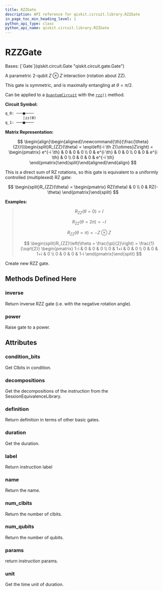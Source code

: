 ```yaml
---
title: RZZGate
description: API reference for qiskit.circuit.library.RZZGate
in_page_toc_min_heading_level: 1
python_api_type: class
python_api_name: qiskit.circuit.library.RZZGate
---
```


# RZZGate

<Class id="qiskit.circuit.library.RZZGate" isDedicatedPage={true} github="https://github.com/qiskit/qiskit/tree/stable/0.24/qiskit/circuit/library/standard_gates/rzz.py" signature="RZZGate(theta, label=None)">
  Bases: [`Gate`](qiskit.circuit.Gate "qiskit.circuit.gate.Gate")

  A parametric 2-qubit $Z \otimes Z$ interaction (rotation about ZZ).

  This gate is symmetric, and is maximally entangling at $\theta = \pi/2$.

  Can be applied to a [`QuantumCircuit`](qiskit.circuit.QuantumCircuit "qiskit.circuit.QuantumCircuit") with the [`rzz()`](qiskit.circuit.QuantumCircuit#rzz "qiskit.circuit.QuantumCircuit.rzz") method.

  **Circuit Symbol:**

  ```python
  q_0: ───■────
          │zz(θ)
  q_1: ───■────
  ```

  **Matrix Representation:**

$$
\begin{align}\begin{aligned}\newcommand{\th}{\frac{\theta}{2}}\\\begin{split}R_{ZZ}(\theta) = \exp\left(-i \th Z{\otimes}Z\right) =
\begin{pmatrix}
e^{-i \th} & 0 & 0 & 0 \\
0 & e^{i \th} & 0 & 0 \\
0 & 0 & e^{i \th} & 0 \\
0 & 0 & 0 & e^{-i \th}
\end{pmatrix}\end{split}\end{aligned}\end{align} 
$$

  This is a direct sum of RZ rotations, so this gate is equivalent to a uniformly controlled (multiplexed) RZ gate:

$$
\begin{split}R_{ZZ}(\theta) =
\begin{pmatrix}
RZ(\theta) & 0 \\
0 & RZ(-\theta)
\end{pmatrix}\end{split}
$$

  **Examples:**

  > $$
  > R_{ZZ}(\theta = 0) = I
  > $$
  >
  > $$
  > R_{ZZ}(\theta = 2\pi) = -I
  > $$
  >
  > $$
  > R_{ZZ}(\theta = \pi) = - Z \otimes Z
  > $$
  >
  > $$
  > \begin{split}R_{ZZ}\left(\theta = \frac{\pi}{2}\right) = \frac{1}{\sqrt{2}}
  >                         \begin{pmatrix}
  >                             1-i & 0 & 0 & 0 \\
  >                             0 & 1+i & 0 & 0 \\
  >                             0 & 0 & 1+i & 0 \\
  >                             0 & 0 & 0 & 1-i
  >                         \end{pmatrix}\end{split}
  > $$

  Create new RZZ gate.

  ## Methods Defined Here

  <span id="qiskit-circuit-library-rzzgate-inverse" />

  ### inverse

  <Function id="qiskit.circuit.library.RZZGate.inverse" name="inverse" signature="RZZGate.inverse()">
    Return inverse RZZ gate (i.e. with the negative rotation angle).
  </Function>

  <span id="qiskit-circuit-library-rzzgate-power" />

  ### power

  <Function id="qiskit.circuit.library.RZZGate.power" name="power" signature="RZZGate.power(exponent)">
    Raise gate to a power.
  </Function>

  ## Attributes

  ### condition\_bits

  <Attribute id="qiskit.circuit.library.RZZGate.condition_bits" name="condition_bits">
    Get Clbits in condition.
  </Attribute>

  ### decompositions

  <Attribute id="qiskit.circuit.library.RZZGate.decompositions" name="decompositions">
    Get the decompositions of the instruction from the SessionEquivalenceLibrary.
  </Attribute>

  ### definition

  <Attribute id="qiskit.circuit.library.RZZGate.definition" name="definition">
    Return definition in terms of other basic gates.
  </Attribute>

  ### duration

  <Attribute id="qiskit.circuit.library.RZZGate.duration" name="duration">
    Get the duration.
  </Attribute>

  ### label

  <Attribute id="qiskit.circuit.library.RZZGate.label" name="label">
    Return instruction label
  </Attribute>

  ### name

  <Attribute id="qiskit.circuit.library.RZZGate.name" name="name">
    Return the name.
  </Attribute>

  ### num\_clbits

  <Attribute id="qiskit.circuit.library.RZZGate.num_clbits" name="num_clbits">
    Return the number of clbits.
  </Attribute>

  ### num\_qubits

  <Attribute id="qiskit.circuit.library.RZZGate.num_qubits" name="num_qubits">
    Return the number of qubits.
  </Attribute>

  ### params

  <Attribute id="qiskit.circuit.library.RZZGate.params" name="params">
    return instruction params.
  </Attribute>

  ### unit

  <Attribute id="qiskit.circuit.library.RZZGate.unit" name="unit">
    Get the time unit of duration.
  </Attribute>
</Class>

